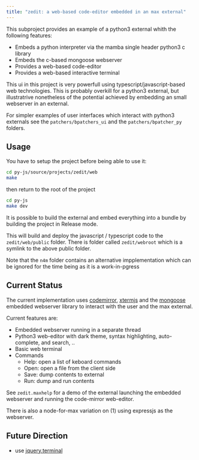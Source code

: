 ```yaml
---
title: "zedit: a web-based code-editor embedded in an max external"
---
```


This subproject provides an example of a python3 external whith the following features:

- Embeds a python interpreter via the mamba single header python3 c library
- Embeds the c-based mongoose webserver
- Provides a web-based code-editor
- Provides a web-based interactive terminal

This ui in this project is very powerfull using typescript/javascript-based web technologies. This is probably overkill for a python3 external, but illustratrive nonetheless of the potential achieved by embedding an small webserver in an external.

For simpler examples of user interfaces which interact with python3 externals see the `patchers/bpatchers_ui` and the `patchers/bpatcher_py` folders.

## Usage

You have to setup the project before being able to use it:

```bash
cd py-js/source/projects/zedit/web
make
```

then return to the root of the project

```bash
cd py-js
make dev
```

It is possible to build the external and embed everything into a bundle by building the project in Release mode.

This will build and deploy the javascript / typescript code to the `zedit/web/public` folder. There is folder called `zedit/webroot` which is a symlink to the above public folder.

Note that the `n4m` folder contains an alternative impplementation which can be ignored for the time being as it is a work-in-pgress

## Current Status

The current implementation uses [codemirror](https://codemirror.net), [xtermjs](https://github.com/xtermjs/xterm.js) and the [mongoose](https://github.com/cesanta/mongoose) embedded webserver library to interact with the user and the max external.

Current features are:

- Embedded webserver running in a separate thread
- Python3 web-editor with dark theme, syntax highlighting, auto-complete, and search, ..
- Basic web terminal
- Commands
  - Help: open a list of keboard commands
  - Open: open a file from the client side
  - Save: dump contents to external
  - Run: dump and run contents

See `zedit.maxhelp` for a demo of the external launching the embedded webserver and running the code-mirror web-editor.

There is also a node-for-max variation on (1) using expressjs as the webserver.

## Future Direction

- use [jquery.terminal](https://github.com/jcubic/jquery.terminal)
